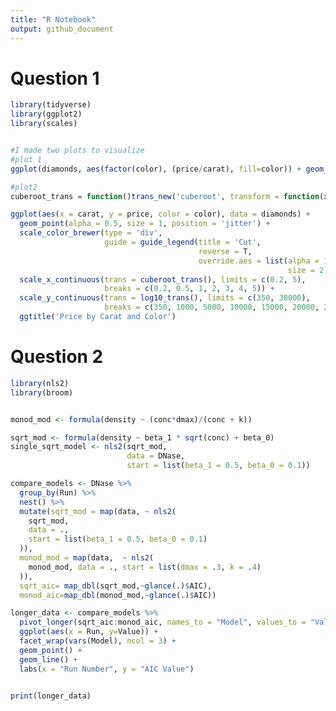 ```yaml
---
title: "R Notebook"
output: github_document
---
```



# Question 1
```r
library(tidyverse)
library(ggplot2)
library(scales)


#I made two plots to visualize
#plot 1
ggplot(diamonds, aes(factor(color), (price/carat), fill=color)) + geom_boxplot() + ggtitle("Diamond Price per Carat according Color") + xlab("Color") + ylab("Diamond Price per Carat in US Dollars")
```


```r
#plot2
cuberoot_trans = function()trans_new('cuberoot', transform = function(x) x^(1/3), inverse = function(x) x^3)

ggplot(aes(x = carat, y = price, color = color), data = diamonds) + 
  geom_point(alpha = 0.5, size = 1, position = 'jitter') +
  scale_color_brewer(type = 'div',
                     guide = guide_legend(title = 'Cut', 
                                          reverse = T,
                                          override.aes = list(alpha = 1, 
                                                              size = 2))) +  
  scale_x_continuous(trans = cuberoot_trans(), limits = c(0.2, 5),
                     breaks = c(0.2, 0.5, 1, 2, 3, 4, 5)) + 
  scale_y_continuous(trans = log10_trans(), limits = c(350, 30000),
                     breaks = c(350, 1000, 5000, 10000, 15000, 20000, 25000, 30000)) +
  ggtitle('Price by Carat and Color')

```
# Question 2
```r
library(nls2)
library(broom)


monod_mod <- formula(density ~ (conc*dmax)/(conc + k))

sqrt_mod <- formula(density ~ beta_1 * sqrt(conc) + beta_0)
single_sqrt_model <- nls2(sqrt_mod,
                          data = DNase,
                          start = list(beta_1 = 0.5, beta_0 = 0.1))

compare_models <- DNase %>%
  group_by(Run) %>%
  nest() %>%
  mutate(sqrt_mod = map(data, ~ nls2(
    sqrt_mod,
    data = .,
    start = list(beta_1 = 0.5, beta_0 = 0.1)
  )),
  monod_mod = map(data,  ~ nls2(
    monod_mod, data = ., start = list(dmax = .3, k = .4)
  )),
  sqrt_aic= map_dbl(sqrt_mod,~glance(.)$AIC),
  monod_aic=map_dbl(monod_mod,~glance(.)$AIC))

longer_data <- compare_models %>%
  pivot_longer(sqrt_aic:monod_aic, names_to = "Model", values_to = "Value")%>%
  ggplot(aes(x = Run, y=Value)) +
  facet_wrap(vars(Model), ncol = 3) +
  geom_point() +
  geom_line() +
  labs(x = "Run Number", y = "AIC Value") 


print(longer_data)
```




